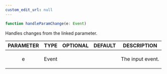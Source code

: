 ```yaml
---
custom_edit_url: null
---
```


```ts
function handleParamChange(e: Event)
```

<div>

</div>

<p>Handles changes from the linked parameter.</p>

|PARAMETER|TYPE|OPTIONAL|DEFAULT|DESCRIPTION|
|:---:|:---:|:---:|:---:|:---:|
|e|Event|||<p>The input event.</p>|

